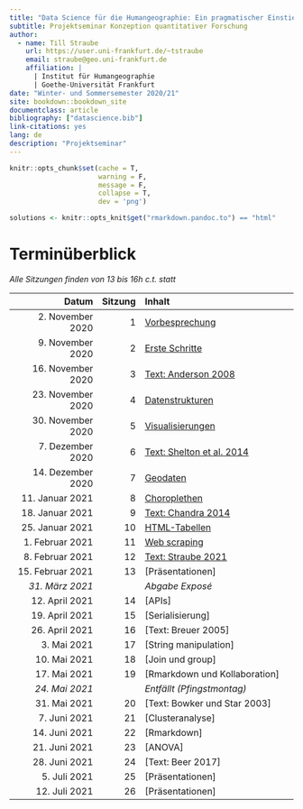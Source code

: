 ```yaml
--- 
title: "Data Science für die Humangeographie: Ein pragmatischer Einstieg mit R"
subtitle: Projektseminar Konzeption quantitativer Forschung
author:
  - name: Till Straube
    url: https://user.uni-frankfurt.de/~tstraube
    email: straube@geo.uni-frankfurt.de
    affiliation: |
      | Institut für Humangeographie
      | Goethe-Universität Frankfurt
date: "Winter- und Sommersemester 2020/21"
site: bookdown::bookdown_site
documentclass: article
bibliography: ["datascience.bib"]
link-citations: yes
lang: de
description: "Projektseminar"
---
```


```r
knitr::opts_chunk$set(cache = T,
                      warning = F,
                      message = F,
                      collapse = T,
                      dev = 'png')

solutions <- knitr::opts_knit$get("rmarkdown.pandoc.to") == "html"
```

# Terminüberblick {-}

*Alle Sitzungen finden von 13 bis 16h c.t. statt*

Datum                 | Sitzung | Inhalt
--------------------: | ------: | :-----------------------------------
2. November 2020      | 1       | [Vorbesprechung](#vorbesprechung)
9. November 2020      | 2       | [Erste Schritte](#erste-schritte)
16. November 2020     | 3       | [Text: Anderson 2008](#text-anderson-2008)
23. November 2020     | 4       | [Datenstrukturen](#datenstrukturen)
30. November 2020     | 5       | [Visualisierungen](#visualisierungen)
7. Dezember 2020      | 6       | [Text: Shelton et al. 2014](#text-shelton-et-al.-2014)
14. Dezember 2020     | 7       | [Geodaten](#geodaten)
11. Januar 2021       | 8       | [Choroplethen](#choroplethen)
18. Januar 2021       | 9       | [Text: Chandra 2014](#text-chandra-2014)
25. Januar 2021       | 10      | [HTML-Tabellen](#html-tabellen)
1. Februar 2021       | 11      | [Web scraping](#web-scraping)
8. Februar 2021       | 12      | [Text: Straube 2021](#text-straube-2021)
15. Februar 2021      | 13      | [Präsentationen]
*31. März 2021*       |         | *Abgabe Exposé*
12. April 2021        | 14      | [APIs]
19. April 2021        | 15      | [Serialisierung]
26. April 2021        | 16      | [Text: Breuer 2005]
3. Mai 2021           | 17      | [String manipulation]
10. Mai 2021          | 18      | [Join und group]
17. Mai 2021          | 19      | [Rmarkdown und Kollaboration]
*24. Mai 2021*        |         | *Entfällt (Pfingstmontag)*
31. Mai 2021          | 20      | [Text: Bowker und Star 2003]
7. Juni 2021          | 21      | [Clusteranalyse]
14. Juni 2021         | 22      | [Rmarkdown]
21. Juni 2021         | 23      | [ANOVA]
28. Juni 2021         | 24      | [Text: Beer 2017]
5. Juli 2021          | 25      | [Präsentationen]
12. Juli 2021         | 26      | [Präsentationen]
